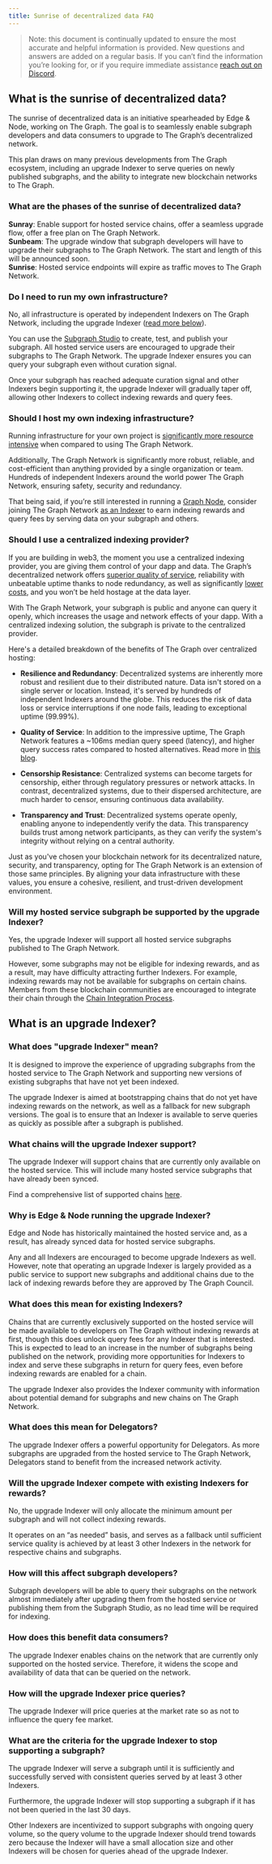 ```yaml
---
title: Sunrise of decentralized data FAQ
---
```


> Note: this document is continually updated to ensure the most accurate and helpful information is provided. New questions and answers are added on a regular basis. If you can’t find the information you’re looking for, or if you require immediate assistance [reach out on Discord](https://discord.gg/vtvv7FP).

## What is the sunrise of decentralized data?

The sunrise of decentralized data is an initiative spearheaded by Edge & Node, working on The Graph. The goal is to seamlessly enable subgraph developers and data consumers to upgrade to The Graph’s decentralized network.

This plan draws on many previous developments from The Graph ecosystem, including an upgrade Indexer to serve queries on newly published subgraphs, and the ability to integrate new blockchain networks to The Graph.

### What are the phases of the sunrise of decentralized data?

**Sunray**: Enable support for hosted service chains, offer a seamless upgrade flow, offer a free plan on The Graph Network.\
**Sunbeam**: The upgrade window that subgraph developers will have to upgrade their subgraphs to The Graph Network. The start and length of this will be announced soon.\
**Sunrise**: Hosted service endpoints will expire as traffic moves to The Graph Network.

### Do I need to run my own infrastructure?

No, all infrastructure is operated by independent Indexers on The Graph Network, including the upgrade Indexer ([read more below](#what-is-an-upgrade-indexer)).

You can use the [Subgraph Studio](https://thegraph.com/studio/) to create, test, and publish your subgraph. All hosted service users are encouraged to upgrade their subgraphs to The Graph Network. The upgrade Indexer ensures you can query your subgraph even without curation signal.

Once your subgraph has reached adequate curation signal and other Indexers begin supporting it, the upgrade Indexer will gradually taper off, allowing other Indexers to collect indexing rewards and query fees.

### Should I host my own indexing infrastructure?

Running infrastructure for your own project is [significantly more resource intensive](/network/benefits/) when compared to using The Graph Network.

Additionally, The Graph Network is significantly more robust, reliable, and cost-efficient than anything provided by a single organization or team. Hundreds of independent Indexers around the world power The Graph Network, ensuring safety, security and redundancy.

That being said, if you’re still interested in running a [Graph Node](https://github.com/graphprotocol/graph-node), consider joining The Graph Network [as an Indexer](https://thegraph.com/blog/how-to-become-indexer/) to earn indexing rewards and query fees by serving data on your subgraph and others.

### Should I use a centralized indexing provider?

If you are building in web3, the moment you use a centralized indexing provider, you are giving them control of your dapp and data. The Graph’s decentralized network offers [superior quality of service](https://thegraph.com/blog/qos-the-graph-network/), reliability with unbeatable uptime thanks to node redundancy, as well as significantly [lower costs](/network/benefits/), and you won’t be held hostage at the data layer.

With The Graph Network, your subgraph is public and anyone can query it openly, which increases the usage and network effects of your dapp. With a centralized indexing solution, the subgraph is private to the centralized provider.

Here's a detailed breakdown of the benefits of The Graph over centralized hosting:

-   **Resilience and Redundancy**: Decentralized systems are inherently more robust and resilient due to their distributed nature. Data isn't stored on a single server or location. Instead, it's served by hundreds of independent Indexers around the globe. This reduces the risk of data loss or service interruptions if one node fails, leading to exceptional uptime (99.99%).

-   **Quality of Service**: In addition to the impressive uptime, The Graph Network features a ~106ms median query speed (latency), and higher query success rates compared to hosted alternatives. Read more in [this blog](https://thegraph.com/blog/qos-the-graph-network/).

-   **Censorship Resistance**: Centralized systems can become targets for censorship, either through regulatory pressures or network attacks. In contrast, decentralized systems, due to their dispersed architecture, are much harder to censor, ensuring continuous data availability.

-   **Transparency and Trust**: Decentralized systems operate openly, enabling anyone to independently verify the data. This transparency builds trust among network participants, as they can verify the system's integrity without relying on a central authority.

Just as you've chosen your blockchain network for its decentralized nature, security, and transparency, opting for The Graph Network is an extension of those same principles. By aligning your data infrastructure with these values, you ensure a cohesive, resilient, and trust-driven development environment.

### Will my hosted service subgraph be supported by the upgrade Indexer?

Yes, the upgrade Indexer will support all hosted service subgraphs published to The Graph Network.

However, some subgraphs may not be eligible for indexing rewards, and as a result, may have difficulty attracting further Indexers. For example, indexing rewards may not be available for subgraphs on certain chains. Members from these blockchain communities are encouraged to integrate their chain through the [Chain Integration Process](/chain-integration-overview/).

## What is an upgrade Indexer?

### What does "upgrade Indexer" mean?

It is designed to improve the experience of upgrading subgraphs from the hosted service to The Graph Network and supporting new versions of existing subgraphs that have not yet been indexed.

The upgrade Indexer is aimed at bootstrapping chains that do not yet have indexing rewards on the network, as well as a fallback for new subgraph versions. The goal is to ensure that an Indexer is available to serve queries as quickly as possible after a subgraph is published.

### What chains will the upgrade Indexer support?

The upgrade Indexer will support chains that are currently only available on the hosted service. This will include many hosted service subgraphs that have already been synced.

Find a comprehensive list of supported chains [here](/developing/supported-networks/).

### Why is Edge & Node running the upgrade Indexer?

Edge and Node has historically maintained the hosted service and, as a result, has already synced data for hosted service subgraphs.

Any and all Indexers are encouraged to become upgrade Indexers as well. However, note that operating an upgrade Indexer is largely provided as a public service to support new subgraphs and additional chains due to the lack of indexing rewards before they are approved by The Graph Council.

### What does this mean for existing Indexers?

Chains that are currently exclusively supported on the hosted service will be made available to developers on The Graph without indexing rewards at first, though this does unlock query fees for any Indexer that is interested. This is expected to lead to an increase in the number of subgraphs being published on the network, providing more opportunities for Indexers to index and serve these subgraphs in return for query fees, even before indexing rewards are enabled for a chain.

The upgrade Indexer also provides the Indexer community with information about potential demand for subgraphs and new chains on The Graph Network.

### What does this mean for Delegators?

The upgrade Indexer offers a powerful opportunity for Delegators. As more subgraphs are upgraded from the hosted service to The Graph Network, Delegators stand to benefit from the increased network activity.

### Will the upgrade Indexer compete with existing Indexers for rewards?

No, the upgrade Indexer will only allocate the minimum amount per subgraph and will not collect indexing rewards.

It operates on an “as needed” basis, and serves as a fallback until sufficient service quality is achieved by at least 3 other Indexers in the network for respective chains and subgraphs.

### How will this affect subgraph developers?

Subgraph developers will be able to query their subgraphs on the network almost immediately after upgrading them from the hosted service or publishing them from the Subgraph Studio, as no lead time will be required for indexing.

### How does this benefit data consumers?

The upgrade Indexer enables chains on the network that are currently only supported on the hosted service. Therefore, it widens the scope and availability of data that can be queried on the network.

### How will the upgrade Indexer price queries?

The upgrade Indexer will price queries at the market rate so as not to influence the query fee market.

### What are the criteria for the upgrade Indexer to stop supporting a subgraph?

The upgrade Indexer will serve a subgraph until it is sufficiently and successfully served with consistent queries served by at least 3 other Indexers.

Furthermore, the upgrade Indexer will stop supporting a subgraph if it has not been queried in the last 30 days.

Other Indexers are incentivized to support subgraphs with ongoing query volume, so the query volume to the upgrade Indexer should trend towards zero because the Indexer will have a small allocation size and other Indexers will be chosen for queries ahead of the upgrade Indexer.

